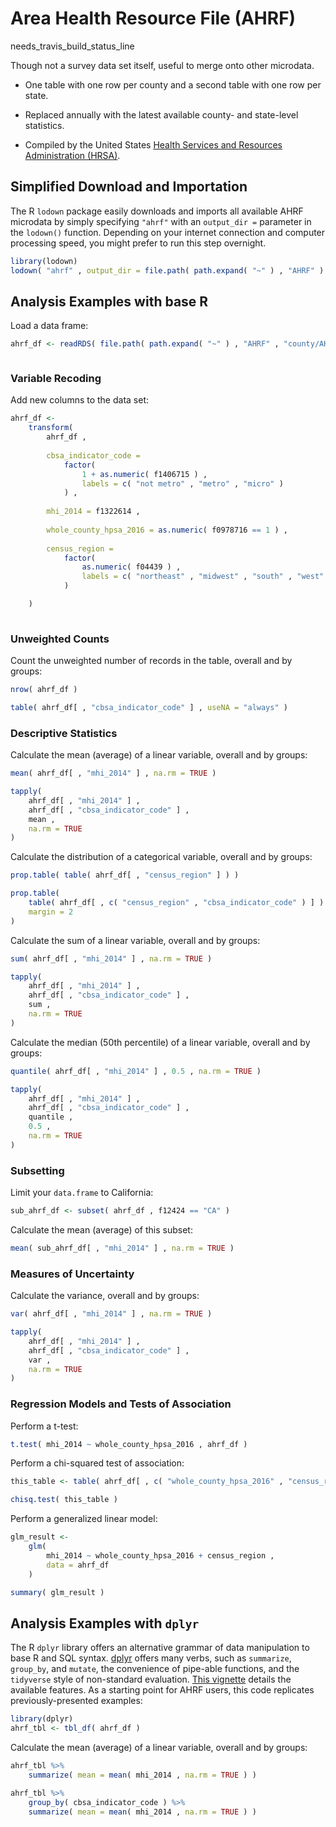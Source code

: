 # Area Health Resource File (AHRF) {-}

needs_travis_build_status_line

Though not a survey data set itself, useful to merge onto other microdata.

* One table with one row per county and a second table with one row per state.

* Replaced annually with the latest available county- and state-level statistics.

* Compiled by the United States [Health Services and Resources Administration (HRSA)](http://www.hrsa.gov/).

## Simplified Download and Importation {-}

The R `lodown` package easily downloads and imports all available AHRF microdata by simply specifying `"ahrf"` with an `output_dir =` parameter in the `lodown()` function. Depending on your internet connection and computer processing speed, you might prefer to run this step overnight.

```r
library(lodown)
lodown( "ahrf" , output_dir = file.path( path.expand( "~" ) , "AHRF" ) )
```

## Analysis Examples with base R \ {-}

Load a data frame:

```r
ahrf_df <- readRDS( file.path( path.expand( "~" ) , "AHRF" , "county/AHRF_2016-2017.rds" ) )
```

```r

```

### Variable Recoding {-}

Add new columns to the data set:
```r
ahrf_df <- 
	transform( 
		ahrf_df , 
		
		cbsa_indicator_code = 
			factor( 
				1 + as.numeric( f1406715 ) , 
				labels = c( "not metro" , "metro" , "micro" ) 
			) ,
			
		mhi_2014 = f1322614 ,
		
		whole_county_hpsa_2016 = as.numeric( f0978716 == 1 ) ,
		
		census_region = 
			factor( 
				as.numeric( f04439 ) , 
				labels = c( "northeast" , "midwest" , "south" , "west" ) 
			)

	)
	
```

### Unweighted Counts {-}

Count the unweighted number of records in the table, overall and by groups:
```r
nrow( ahrf_df )

table( ahrf_df[ , "cbsa_indicator_code" ] , useNA = "always" )
```

### Descriptive Statistics {-}

Calculate the mean (average) of a linear variable, overall and by groups:
```r
mean( ahrf_df[ , "mhi_2014" ] , na.rm = TRUE )

tapply(
	ahrf_df[ , "mhi_2014" ] ,
	ahrf_df[ , "cbsa_indicator_code" ] ,
	mean ,
	na.rm = TRUE 
)
```

Calculate the distribution of a categorical variable, overall and by groups:
```r
prop.table( table( ahrf_df[ , "census_region" ] ) )

prop.table(
	table( ahrf_df[ , c( "census_region" , "cbsa_indicator_code" ) ] ) ,
	margin = 2
)
```

Calculate the sum of a linear variable, overall and by groups:
```r
sum( ahrf_df[ , "mhi_2014" ] , na.rm = TRUE )

tapply(
	ahrf_df[ , "mhi_2014" ] ,
	ahrf_df[ , "cbsa_indicator_code" ] ,
	sum ,
	na.rm = TRUE 
)
```

Calculate the median (50th percentile) of a linear variable, overall and by groups:
```r
quantile( ahrf_df[ , "mhi_2014" ] , 0.5 , na.rm = TRUE )

tapply(
	ahrf_df[ , "mhi_2014" ] ,
	ahrf_df[ , "cbsa_indicator_code" ] ,
	quantile ,
	0.5 ,
	na.rm = TRUE 
)
```

### Subsetting {-}

Limit your `data.frame` to California:
```r
sub_ahrf_df <- subset( ahrf_df , f12424 == "CA" )
```
Calculate the mean (average) of this subset:
```r
mean( sub_ahrf_df[ , "mhi_2014" ] , na.rm = TRUE )
```

### Measures of Uncertainty {-}

Calculate the variance, overall and by groups:
```r
var( ahrf_df[ , "mhi_2014" ] , na.rm = TRUE )

tapply(
	ahrf_df[ , "mhi_2014" ] ,
	ahrf_df[ , "cbsa_indicator_code" ] ,
	var ,
	na.rm = TRUE 
)
```

### Regression Models and Tests of Association {-}

Perform a t-test:
```r
t.test( mhi_2014 ~ whole_county_hpsa_2016 , ahrf_df )
```

Perform a chi-squared test of association:
```r
this_table <- table( ahrf_df[ , c( "whole_county_hpsa_2016" , "census_region" ) ] )

chisq.test( this_table )
```

Perform a generalized linear model:
```r
glm_result <- 
	glm( 
		mhi_2014 ~ whole_county_hpsa_2016 + census_region , 
		data = ahrf_df
	)

summary( glm_result )
```

## Analysis Examples with `dplyr` \ {-}

The R `dplyr` library offers an alternative grammar of data manipulation to base R and SQL syntax. [dplyr](https://github.com/tidyverse/dplyr/) offers many verbs, such as `summarize`, `group_by`, and `mutate`, the convenience of pipe-able functions, and the `tidyverse` style of non-standard evaluation. [This vignette](https://cran.r-project.org/web/packages/dplyr/vignettes/dplyr.html) details the available features. As a starting point for AHRF users, this code replicates previously-presented examples:

```r
library(dplyr)
ahrf_tbl <- tbl_df( ahrf_df )
```
Calculate the mean (average) of a linear variable, overall and by groups:
```r
ahrf_tbl %>%
	summarize( mean = mean( mhi_2014 , na.rm = TRUE ) )

ahrf_tbl %>%
	group_by( cbsa_indicator_code ) %>%
	summarize( mean = mean( mhi_2014 , na.rm = TRUE ) )
```


